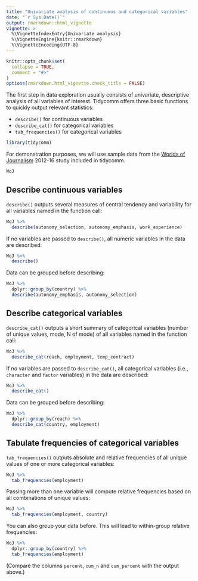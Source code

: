 ```yaml
---
title: "Univariate analysis of continuous and categorical variables"
date: "`r Sys.Date()`"
output: rmarkdown::html_vignette
vignette: >
  %\VignetteIndexEntry{Univariate analysis}
  %\VignetteEngine{knitr::rmarkdown}
  %\VignetteEncoding{UTF-8}
---
```


```r
knitr::opts_chunk$set(
  collapse = TRUE,
  comment = "#>"
)
options(rmarkdown.html_vignette.check_title = FALSE)
```

The first step in data exploration usually consists of univariate, descriptive analysis of all variables of interest. Tidycomm offers three basic functions to quickly output relevant statistics:

- `describe()` for continuous variables
- `describe_cat()` for categorical variables
- `tab_frequencies()` for categorical variables

```r
library(tidycomm)
```

For demonstration purposes, we will use sample data from the [Worlds of Journalism](https://worldsofjournalism.org/) 2012-16 study included in tidycomm. 

```r
WoJ
```


## Describe continuous variables

`describe()` outputs several measures of central tendency and variability for all variables named in the function call:

```r
WoJ %>%  
  describe(autonomy_selection, autonomy_emphasis, work_experience)
```

If no variables are passed to `describe()`, all numeric variables in the data are described:

```r
WoJ %>% 
  describe()
```

Data can be grouped before describing:

```r
WoJ %>%  
  dplyr::group_by(country) %>% 
  describe(autonomy_emphasis, autonomy_selection)
```

## Describe categorical variables

`describe_cat()` outputs a short summary of categorical variables (number of unique values, mode, N of mode) of all variables named in the function call:

```r
WoJ %>% 
  describe_cat(reach, employment, temp_contract)
```

If no variables are passed to `describe_cat()`, all categorical variables (i.e., `character` and `factor` variables) in the data are described:

```r
WoJ %>% 
  describe_cat()
```

Data can be grouped before describing:

```r
WoJ %>% 
  dplyr::group_by(reach) %>% 
  describe_cat(country, employment)
```

## Tabulate frequencies of categorical variables

`tab_frequencies()` outputs absolute and relative frequencies of all unique values of one or more categorical variables:

```r
WoJ %>%  
  tab_frequencies(employment)
```

Passing more than one variable will compute relative frequencies based on all combinations of unique values:

```r
WoJ %>%  
  tab_frequencies(employment, country)
```

You can also group your data before. This will lead to within-group relative frequencies:

```r
WoJ %>% 
  dplyr::group_by(country) %>%  
  tab_frequencies(employment)
```

(Compare the columns `percent`, `cum_n` and `cum_percent` with the output above.)
